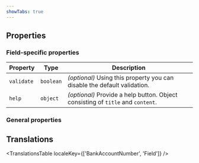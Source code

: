 ```yaml
---
showTabs: true
---
```



## Properties

### Field-specific properties

| Property   | Type      | Description                                                                     |
| ---------- | --------- | ------------------------------------------------------------------------------- |
| `validate` | `boolean` | _(optional)_ Using this property you can disable the default validation.        |
| `help`     | `object`  | _(optional)_ Provide a help button. Object consisting of `title` and `content`. |

### General properties

<PropertiesTable props={fieldProperties} />

## Translations

<TranslationsTable localeKey={['BankAccountNumber', 'Field']} />
